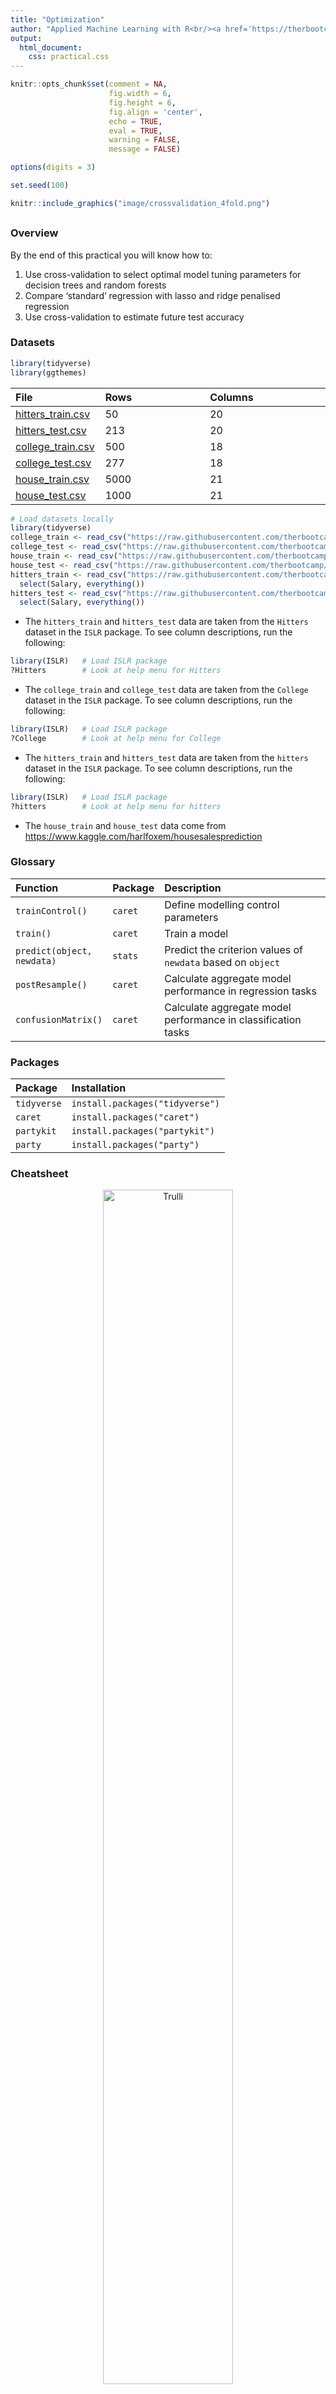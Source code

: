 ```yaml
---
title: "Optimization"
author: "Applied Machine Learning with R<br/><a href='https://therbootcamp.github.io'>www.therbootcamp.com</a><br/><a href='https://twitter.com/therbootcamp'>@therbootcamp</a>"
output:
  html_document:
    css: practical.css
---
```


```r
knitr::opts_chunk$set(comment = NA, 
                      fig.width = 6, 
                      fig.height = 6,
                      fig.align = 'center',
                      echo = TRUE, 
                      eval = TRUE, 
                      warning = FALSE,
                      message = FALSE)

options(digits = 3)

set.seed(100)
```

```r
knitr::include_graphics("image/crossvalidation_4fold.png")
```

## {.tabset}

### Overview

By the end of this practical you will know how to:

1. Use cross-validation to select optimal model tuning parameters for decision trees and random forests
2. Compare 'standard' regression with lasso and ridge penalised regression
3. Use cross-validation to estimate future test accuracy

### Datasets

```r
library(tidyverse)
library(ggthemes)
```

|File  |Rows | Columns |
|:----|:-----|:------|
|[hitters_train.csv](https://raw.githubusercontent.com/therbootcamp/appliedML_2019Jan/master/1_Data/hitters_train.csv)| 50 | 20|
|[hitters_test.csv](https://raw.githubusercontent.com/therbootcamp/appliedML_2019Jan/master/1_Data/_data/hitters_test.csv)| 213 | 20|
|[college_train.csv](https://raw.githubusercontent.com/therbootcamp/appliedML_2019Jan/master/1_Data/college_train.csv)| 500 | 18|
|[college_test.csv](https://raw.githubusercontent.com/therbootcamp/appliedML_2019Jan/master/1_Data/college_est.csv)| 277 | 18|
|[house_train.csv](https://raw.githubusercontent.com/therbootcamp/appliedML_2019Jan/master/1_Data/house_train.csv)| 5000 | 21|
|[house_test.csv](https://raw.githubusercontent.com/therbootcamp/appliedML_2019Jan/master/1_Data/_data/house_test.csv)| 1000 | 21|

```r
# Load datasets locally
library(tidyverse)
college_train <- read_csv("https://raw.githubusercontent.com/therbootcamp/appliedML_2019Jan/master/1_Data/college_train.csv")
college_test <- read_csv("https://raw.githubusercontent.com/therbootcamp/appliedML_2019Jan/master/1_Data/college_test.csv")
house_train <- read_csv("https://raw.githubusercontent.com/therbootcamp/appliedML_2019Jan/master/1_Data/house_train.csv")
house_test <- read_csv("https://raw.githubusercontent.com/therbootcamp/appliedML_2019Jan/master/1_Data/house_test.csv")
hitters_train <- read_csv("https://raw.githubusercontent.com/therbootcamp/appliedML_2019Jan/master/1_Data/hitters_train.csv") %>%
  select(Salary, everything())
hitters_test <- read_csv("https://raw.githubusercontent.com/therbootcamp/appliedML_2019Jan/master/1_Data/hitters_test.csv") %>%
  select(Salary, everything())
```

- The `hitters_train` and `hitters_test` data are taken from the `Hitters` dataset in the `ISLR` package. To see column descriptions, run the following:

```r
library(ISLR)   # Load ISLR package
?Hitters        # Look at help menu for Hitters
```

- The `college_train` and `college_test` data are taken from the `College` dataset in the `ISLR` package. To see column descriptions, run the following:

```r
library(ISLR)   # Load ISLR package
?College        # Look at help menu for College
```

- The `hitters_train` and `hitters_test` data are taken from the `hitters` dataset in the `ISLR` package. To see column descriptions, run the following:

```r
library(ISLR)   # Load ISLR package
?hitters        # Look at help menu for hitters
```

- The `house_train` and `house_test` data come from [https://www.kaggle.com/harlfoxem/housesalesprediction](https://www.kaggle.com/harlfoxem/housesalesprediction)

### Glossary

| Function| Package | Description |
|:---|:------|:---------------------------------------------|
| `trainControl()`|`caret`|    Define modelling control parameters| 
| `train()`|`caret`|    Train a model|
| `predict(object, newdata)`|`stats`|    Predict the criterion values of `newdata` based on `object`|
| `postResample()`|`caret`|   Calculate aggregate model performance in regression tasks|
| `confusionMatrix()`|`caret`|   Calculate aggregate model performance in classification tasks| 


### Packages

|Package| Installation|
|:------|:------|
|`tidyverse`|`install.packages("tidyverse")`|
|`caret`|`install.packages("caret")`|
|`partykit`|`install.packages("partykit")`|
|`party`|`install.packages("party")`|

### Cheatsheet

<figure>
<center>
<a href="https://github.com/rstudio/cheatsheets/raw/master/caret.pdf">
  <img src="https://www.rstudio.com/wp-content/uploads/2015/01/caret-cheatsheet.png" alt="Trulli" style="width:70%">
  <figcaption>hhttps://github.com/rstudio/cheatsheets/raw/master/caret.pdf</figcaption></a>
</figure>

### Examples

```r
# Model optimization with Regression

# Step 0: Load packages-----------

library(tidyverse)    # Load tidyverse for dplyr and tidyr
library(caret)        # For ML mastery 
library(partykit)     # For decision trees
library(party)        # For decision trees

# Step 1: Load, clean, and explore data ----------------------

# training data
data_train <- read_csv("1_Data/diamonds_train.csv")

# test data
data_test <- read_csv("1_Data/diamonds_test.csv")

# Convert all characters to factor
#  Some ML models require factors

data_train <- data_train %>%
  mutate_if(is.character, factor)

data_test <- data_test %>%
  mutate_if(is.character, factor)

# Explore training data

data_train        # Print the dataset
View(data_train)  # Open in a new spreadsheet-like window 
dim(data_train)   # Print dimensions
names(data_train) # Print the names

# Define criterion_train
#   We'll use this later to evaluate model accuracy

criterion_train <- data_train$price
criterion_test <- data_test$price

# Step 2: Define training control parameters -------------

# Use 10-fold cross validation

ctrl_cv <- trainControl(method = "cv", 
                        number = 10) 

# Step 3: Train models: -----------------------------
#   Criterion: hwy
#   Features: year, cyl, displ

# Normal Regression --------------------------

price_glm <- train(form = price ~ carat + depth + table + x + y,
                   data = data_train,
                   method = "glm",
                   trControl = ctrl_cv)


# Print key results
price_glm

# RMSE  Rsquared  MAE
# 1506  0.86      921

# Coefficients
coef(price_glm$finalModel)

# (Intercept)       carat       depth       table           x           y 
#     21464.9     11040.4      -215.6       -94.2     -3681.6      2358.9 

# Lasso --------------------------

# Vector of lambda values to try
lambda_vec <- 10 ^ seq(-3, 3, length = 100)

price_lasso <- train(form = price ~ carat + depth + table + x + y,
                   data = data_train,
                   method = "glmnet",
                   trControl = ctrl_cv,
                   preProcess = c("center", "scale"),  # Standardise
                   tuneGrid = expand.grid(alpha = 1,  # Lasso
                                          lambda = lambda_vec))


# Print key results
price_lasso

# glmnet 
# 
# 5000 samples
#    5 predictor
# 
# Pre-processing: centered (5), scaled (5) 
# Resampling: Cross-Validated (10 fold) 
# Summary of sample sizes: 4500, 4500, 4500, 4500, 4500, 4500, ... 
# Resampling results across tuning parameters:
# 
#   lambda    RMSE  Rsquared  MAE 
#   1.00e-03  1509  0.858      918
#   1.15e-03  1509  0.858      918
#   1.32e-03  1509  0.858      918
#   1.52e-03  1509  0.858      918

# Plot regularisation parameter versus error
plot(price_lasso)

# Print best regularisation parameter
price_lasso$bestTune$lambda

# Get coefficients from best lambda value

coef(price_lasso$finalModel, 
     price_lasso$bestTune$lambda)

# 6 x 1 sparse Matrix of class "dgCMatrix"
#                 1
# (Intercept)  4001
# carat        5179
# depth        -300
# table        -213
# x           -3222
# y            1755


# Ridge --------------------------

# Vector of lambda values to try
lambda_vec <- 10 ^ seq(-3, 3, length = 100)

price_ridge <- train(form = price ~ carat + depth + table + x + y,
                     data = data_train,
                     method = "glmnet",
                     trControl = ctrl_cv,
                     preProcess = c("center", "scale"),  # Standardise
                     tuneGrid = expand.grid(alpha = 0,  # Ridge penalty
                                            lambda = lambda_vec))

# Print key results
price_ridge

# glmnet 
# 
# 5000 samples
#    5 predictor
# 
# Pre-processing: centered (5), scaled (5) 
# Resampling: Cross-Validated (10 fold) 
# Summary of sample sizes: 4500, 4500, 4500, 4500, 4500, 4500, ... 
# Resampling results across tuning parameters:
# 
#   lambda    RMSE  Rsquared  MAE 
#   1.00e-03  1638  0.835     1137
#   1.15e-03  1638  0.835     1137
#   1.32e-03  1638  0.835     1137
#   1.52e-03  1638  0.835     1137
#   1.75e-03  1638  0.835     1137

# Plot regularisation parameter versus error
plot(price_ridge)

# Print best regularisation parameter
price_ridge$bestTune$lambda

# Get coefficients from best lambda value
coef(price_ridge$finalModel, 
     price_ridge$bestTune$lambda)

# 6 x 1 sparse Matrix of class "dgCMatrix"
#                1
# (Intercept) 4001
# carat       2059
# depth       -131
# table       -168
# x            716
# y            797

# Decision Trees --------------------------

# Vector of cp values to try
cp_vec <- seq(0, .1, length = 100)

price_rpart <- train(form = price ~ carat + depth + table + x + y,
                  data = data_train,
                  method = "rpart",
                  trControl = ctrl_cv,
                  tuneGrid = expand.grid(cp = cp_vec))

# Print key results
price_rpart

# Plot complexity parameter vs. error
plot(price_rpart)

# Print best complexity parameter
price_rpart$bestTune$cp

# [1] 0.00202

# Step 3: Estimate prediction accuracy from folds ----

# Get accuracy statistics across folds
resamples_price <- resamples(list(ridge = price_ridge, 
                                  lasso = price_lasso, 
                                  glm = price_glm))

# Print summary of accuracies
summary(resamples_price)

# MAE 
#       Min. 1st Qu. Median Mean 3rd Qu. Max. NA's
# ridge 1094    1100   1117 1137    1170 1217    0
# lasso  869     887    929  918     944  960    0
# glm    856     882    921  920     949  986    0
# 
# RMSE 
#       Min. 1st Qu. Median Mean 3rd Qu. Max. NA's
# ridge 1545    1580   1609 1638    1703 1772    0
# lasso 1323    1479   1518 1509    1583 1593    0
# glm   1350    1429   1526 1509    1582 1702    0
# 
# Rsquared 
#        Min. 1st Qu. Median  Mean 3rd Qu.  Max. NA's
# ridge 0.798   0.828  0.836 0.835   0.848 0.854    0
# lasso 0.827   0.846  0.858 0.858   0.868 0.902    0
# glm   0.819   0.849  0.863 0.860   0.870 0.888    0

# Step 4: Measure prediction Accuracy -------------------

# GLM ================================

# Predictions
glm_pred <- predict(price_glm, 
                    newdata = data_test)

# Calculate aggregate accuracy
postResample(pred = glm_pred, 
             obs = criterion_test)

#     RMSE Rsquared      MAE 
# 1654.017    0.832  944.854 

# Ridge ================================

# Predictions
ridge_pred <- predict(price_ridge, 
                      newdata = data_test)

# Calculate aggregate accuracy
postResample(pred = ridge_pred, 
             obs = criterion_test)

#     RMSE Rsquared      MAE 
# 1650.541    0.832 1133.063 


# Lasso ================================

# Predictions
lasso_pred <- predict(price_lasso, 
                      newdata = data_test)

# Calculate aggregate accuracy
postResample(pred = lasso_pred, 
             obs = criterion_test)

#     RMSE Rsquared      MAE 
# 1653.675    0.832  942.870 


# Visualise Accuracy -------------------------

# Tidy competition results
accuracy <- tibble(criterion_test = criterion_test,
                   Regression = glm_pred,
                   Ridge = ridge_pred,
                   Lasso = lasso_pred) %>%
               gather(model, prediction, -criterion_test) %>%
  
  # Add error measures
  mutate(se = prediction - criterion_test,
         ae = abs(prediction - criterion_test))

# Calculate summaries
accuracy_agg <- accuracy %>%
                  group_by(model) %>%
                  summarise(mae = mean(ae))   # Calculate MAE (mean absolute error)

# Plot A) Scatterplot of truth versus predictions

ggplot(data = accuracy,
       aes(x = criterion_test, y = prediction, col = model)) +
  geom_point(alpha = .5) +
  geom_abline(slope = 1, intercept = 0) +
  labs(x = "True Prices",
       y = "Predicted Prices",
       title = "Predicting Diamond Prices",
       subtitle = "Black line indicates perfect performance")

# Plot B) Violin plot of absolute errors

ggplot(data = accuracy, 
       aes(x = model, y = ae, fill = model)) + 
  geom_violin() + 
  geom_jitter(width = .05, alpha = .2) +
  labs(title = "Fitting Absolute Errors",
       subtitle = "Numbers indicate means",
       x = "Model",
       y = "Absolute Error (Log Transformed)") +
  guides(fill = FALSE) +
  annotate(geom = "label", 
           x = accuracy_agg$model, 
           y = accuracy_agg$mae, 
           label = round(accuracy_agg$mae, 2)) +
  scale_y_continuous(trans='log')
```

# Baseball player salaries

In this practical, we will predict the salaries of baseball players from the `hitters_train` and `hitters_test` datasets. Here's how the first few rows of `hitters_train` should look:

```r
knitr::kable(hitters_train[1:10,])
```

Our goal will be to predict `Salary`.

## A - Setup

1. Open your `BaselRBootcamp` R project. It should already have the folders `1_Data` and `2_Code`. Make sure that the data file(s) listed in the `Datasets` section above are in your `1_Data` folder

2. Open a new R script. At the top of the script, using comments, write your name and the date. Save it as a new file called `Optimization_practical.R` in the `2_Code` folder.  
3. Using `library()` load the set of packages for this practical listed in the packages section above.

```r
## NAME
## DATE
## Optimization Practical - With regression, decision trees, and random forests

library(tidyverse)
library(caret)
library(party)
library(partykit)
```

```r
library(tidyverse)
```

4. Run the code below to load each of the datasets listed in the `Datasets` as new objects

```r
# hitters data
hitters_train <- read_csv(file = "1_Data/hitters_train.csv")
hitters_test <- read_csv(file = "1_Data/hitters_test.csv")
```

5. Take a look at the first few rows of each dataframe by printing them to the console.

```r
# Print dataframes to the console

hitters_train
hitters_test
```

6. Print the numbers of rows and columns of each dataset using the `dim()` function

```r
# Print numbers of rows and columns

dim(XXX)
dim(XXX)
```

```r
dim(hitters_train)
dim(hitters_test)
```

7. Look at the names of the dataframes with the `names()` function.

```r
# Print the names of each dataframe

names(XXX)
names(XXX)
```

```r
names(hitters_train)
names(hitters_test)
```

8. Open each dataset in a new window using `View()`. Do they look ok?

```r
# Open each dataset in a window.

View(XXX)
View(XXX)
```

9. We need to do a little bit of data cleaning before starting. Specifically, we need to convert all character columns to factors: Do this by running the following code:

```r
# Convert all character columns to factor

hitters_train <- hitters_train %>%
          mutate_if(is.character, factor)

hitters_test <- hitters_test %>%
          mutate_if(is.character, factor)
```

## B - Setup `trainControl`

1. Set up your training by specifying `ctrl_cv` as 10-fold cross-validation

- Set method = "cv" to specify cross validation
- Set number = 10 to specify 10 folds

```r
# Use 10-fold cross validation
ctrl_cv <- trainControl(method = "XX", 
                        number = XX) 
```

```r
# Use 10-fold cross validation
ctrl_cv <- trainControl(method = "cv", 
                        number = 10) 
```

## C - Regression (standard)

1. Fit a (standard) regression model predicting `Salary` as a function of all features

- Set the formula to `Salary ~ .`
- Set the data to `hitters_train`
- Set the method to `"glm"` for regular regression
- Set the train control argument to `ctrl_cv`

```r
# Normal Regression --------------------------

salary_glm <- train(form = XX ~ .,
                    data = XX,
                    method = "XX",
                    trControl = XX)
```

```r
# Normal Regression --------------------------

salary_glm <- train(form = Salary ~ .,
                   data = hitters_train,
                   method = "glm",
                   trControl = ctrl_cv)
```

3. Print your `salary_glm` what do you see?

```r
salary_glm
```

4. Try plotting your `salary_glm` object. What happens? What does this error mean?

```r
# I get the following error:

# Error in plot.train(salary_glm) : 
#   There are no tuning parameters for this model.


# The problem is that method = "glm" has no tuning parameters so there is nothing to plot!
```

5. Print your final model object with `salary_glm$finalModel`

```r
# Print final regression model
salary_glm$finalModel
```

6. Print your final regression model coefficients with `coef()`.

```r
# Print glm coefficients
coef(salary_glm$finalModel)
```

## D - Ridge Regression

It's time to fit an optimized regression model with a Ridge penalty!

1. Before we can fit a ridge regression model, we need to specify which values of the lambda penalty parameter we want to try. Using the code below, create a vector called `lambda_vec` which contains 100 values spanning a wide range, from very close to 0 to 1,000

```r
# Vector of lambda values to try
lambda_vec <- 10 ^ -(seq(-4, 4, length = 100))
```

2. Fit a ridge regression model predicting `Salary` as a function of all features

- Set the formula to `Salary ~ .`
- Set the data to `hitters_train`
- Set the method to `"glmnet"` for regularized regression
- Set the train control argument to `ctrl_cv`
- Set the `preProcess` argument to `c("center", "scale")` to make sure the variables are standarised when estimating the beta weights (this is good practice for ridge regression)
- Set the tuneGrid argument such that alpha is 0 (for ridge regression), and with all lambda values you specified in `lambda_vec` (we've done this for you below)

```r
# Ridge Regression --------------------------

salary_ridge <- train(form = XX ~ .,
                      data = XX,
                      method = "XX",
                      trControl = XX,
                      preProcess = c("XX", "XX"),  # Standardise
                      tuneGrid = expand.grid(alpha = 0,  # Ridge penalty
                                             lambda = lambda_vec))
```

```r
# Ridge Regression --------------------------

salary_ridge <- train(form = Salary ~ .,
                      data = hitters_train,
                      method = "glmnet",
                      trControl = ctrl_cv,
                      preProcess = c("center", "scale"),  # Standardise
                      tuneGrid = expand.grid(alpha = 0,  # Ridge penalty
                                             lambda = lambda_vec))
```

3. Print your `salary_ridge` object what do you see?

```r
salary_ridge
```

4. Plot your `salary_ridge` object. What do you see? Which value of the regularization parameter seems to be the best?

```r
# Plot salary_ridge object
plot(XX)
```

```r
plot(salary_ridge)
```

5. Print the best value of lambda by running the following code. Does this match what you saw in the plot above?

```r
# Print best regularisation parameter
salary_ridge$bestTune$lambda
```

6. What were your final regression model coefficients for the best lambda value? Find them by running the following code:

```r
# Get coefficients from best lambda value
coef(salary_ridge$finalModel, 
     salary_ridge$bestTune$lambda)
```

7. How do these coefficients compare to what you found in regular regression? Are they similar? Different?

```r
# Actually the look quite different! The reason why is that we have changed the scale using preProcess

# If you want the coefficients on the original scale, you'd need to convert them, or run your training again without any processing. However, this can lead to problems finding the optimal Lambda value...
```

## E - Lasso Regression

It's time to fit an optimized regression model with a Lasso penalty!

1. Before we can fit a lasso regression model, we need to specify which values of the lambda penalty parameter we want to try. Using the code below, create a vector called `lambda_vec` which contains 100 values between 0 and 100

```r
# Determine possible values of lambda

lambda_vec <- 10 ^ seq(from = -4, to = 4, length = 100)
```

2. Fit a lasso regression model predicting `Salary` as a function of all features

- Set the formula to `Salary ~ .`
- Set the data to `hitters_train`
- Set the method to `"glmnet"` for regularized regression
- Set the train control argument to `ctrl_cv`
- Set the `preProcess` argument to `c("center", "scale")` to make sure the variables are standarised when estimating the beta weights (this is good practice for lasso regression)
- Set the tuneGrid argument such that alpha is 1 (for lasso regression), and with all lambda values you specified in `lambda_vec` (we've done this for you below)

```r
# Lasso Regression --------------------------

salary_lasso <- train(form = XX ~ .,
                      data = XX,
                      method = "XX",
                      trControl = XX,
                      preProcess = c("XX", "XX"),  # Standardise
                      tuneGrid = expand.grid(alpha = 1,  # Lasso penalty
                                            lambda = lambda_vec))
```

```r
# Fit a lasso regression

salary_lasso <- train(form = Salary ~ .,
                   data = hitters_train,
                   method = "glmnet",
                   trControl = ctrl_cv,
                   preProcess = c("center", "scale"),
                   tuneGrid = expand.grid(alpha = 1,  # Lasso penalty
                                          lambda = lambda_vec))
```

3. Print your `salary_lasso` object what do you see?

```r
salary_lasso
```


4. Plot your `salary_lasso` object. What do you see? Which value of the regularization parameter seems to be the best?

```r
# Plot salary_lasso object
plot(XX)
```

```r
plot(salary_lasso)
```


5. Print the best value of lambda by running the following code. Does this match what you saw in the plot above?

```r
# Print best regularisation parameter
salary_lasso$bestTune$lambda
```

6. What were your final regression model coefficients for the best lambda value? Find them by running the following code:

```r
# Get coefficients from best lambda value
coef(salary_lasso$finalModel, 
     salary_lasso$bestTune$lambda)
```

7. How do these coefficients compare to what you found in regular regression? Are they similar? Different? Do you notice that any coefficients are now set to exactly 0?

```r
# Yep!

# I see that many features are now removed!
```

## F - Decision Tree

It's time to fit an optimized decision tree model!!

1. Before we can fit a decision tree, we need to specify which values of the complexity parameter `cp` we want to try. Using the code below, create a vector called `cp_vec` which contains 100 values between 0 and 1

```r
# Determine possible values of the complexity parameter cp

cp_vec <- seq(from = 0, to = 1, length = 100)
```

2. Fit a decision tree model predicting `Salary` as a function of all features

- Set the formula to `Salary ~ .`
- Set the data to `hitters_train`
- Set the method to `"rpart"` for decision trees
- Set the train control argument to `ctrl_cv`
- Set the tuneGrid argument with all `cp` values you specified in `cp_vec`

```r
# Decision Tree --------------------------

salary_rpart <- train(form = XX ~ .,
                  data = XX,
                  method = "XX",
                  trControl = XX,
                  tuneGrid = expand.grid(cp = cp_vec))
```

```r
# Decision Tree --------------------------

salary_rpart <- train(form = Salary ~ .,
                  data = hitters_train,
                  method = "rpart",
                  trControl = ctrl_cv,
                  tuneGrid = expand.grid(cp = cp_vec))
```

3. Print your `salary_rpart` object what do you see?

```r
salary_rpart
```

4. Plot your `salary_rpart` object. What do you see? Which value of the regularization parameter seems to be the best?

```r
# Plot salary_rpart object
plot(XX)
```

```r
plot(salary_rpart)
```

5. Print the best value of lambda by running the following code. Does this match what you saw in the plot above?

```r
# Print best regularisation parameter
salary_rpart$bestTune$cp
```

6. Plot your final decision tree using the following code

```r
# Visualise your trees
plot(as.party(salary_rpart$finalModel)) 
```

```r
# Visualise your trees
plot(as.party(salary_rpart$finalModel)) 
```


7. How do the nodes in the tree compare to the coefficients you found in your regression analyses? Do you see similarities or differences?

```r
# Actually, the tree just has one root and no nodes! This is due to the optimal complexity parameter being so high.
```


## G - Random Forests

It's time to fit an optimized random forest model!

1. Before we can fit a random forest model, we need to specify which values of the diversity parameter `mtry` we want to try. Using the code below, create a vector called `mtry_vec` which is a sequence of numbers from 1 to 10

```r
# Determine possible values of the random forest diversity parameter mtry

mtry_vec <- 1:10
```

2. Fit a random forest model predicting `Salary` as a function of all features

- Set the formula to `Salary ~ .`
- Set the data to `hitters_train`
- Set the method to `"rf"` for random forests
- Set the train control argument to `ctrl_cv`
- Set the tuneGrid argument such that mtry can take on the values you defined in `mtry_vec`

```r
# Random Forest --------------------------

salary_rf <- train(form = XX ~ .,
                   data = XX,
                   method = "XX",
                   trControl = XX,
                   tuneGrid = expand.grid(mtry = mtry_vec))
```

```r
# Random Forest --------------------------

salary_rf <- train(form = Salary ~ .,
                   data = hitters_train,
                   method = "rf",
                   trControl = ctrl_cv,
                   tuneGrid = expand.grid(mtry = mtry_vec))
```

3. Print your `salary_rf` object what do you see?

4. Plot your `salary_rf` object. What do you see? Which value of the regularization parameter seems to be the best?

```r
# Plot salary_rf object
plot(XX)
```

```r
plot(salary_rf)
```


5. Print the best value of mtry by running the following code. Does this match what you saw in the plot above?

```r
# Print best mtry parameter
salary_rf$bestTune$mtry
```

## H - Estimate prediction accuracy from training folds

1. Using `resamples()`, calculate the estimated prediction accuracy for each of your models. To do this, put your model objects in the named list (e.g.; `glm = salary_glm`, ...)

```r
# Summarise accuracy statistics across folds

salary_resamples <- resamples(list(glm = XXX,
                                   ridge = XXX, 
                                   lasso = XXX, 
                                   dt = XXX, 
                                   rf = XXX))
```

```r
# Summarise accuracy statistics across folds

salary_resamples <- resamples(list(glm = salary_glm,
                                   ridge = salary_ridge, 
                                   lasso = salary_lasso, 
                                   dt = salary_rpart, 
                                   rf = salary_rf))
```

2. Look at the summary of your `salary_resamples` object with `summary(salary_resamples)`. What does this tell you? Which model do you expect to have the best prediction accuracy for the test data?

```r
# Print summaries of cross-validation accuracy 

# I see below that the random forest model has the lowest mean MAE, so I
#  would expect it to be the best model in the true test data
summary(salary_resamples)
```

## I - Calculate prediction accuracy

1. Save the criterion value for the test data as a new vector called `criterion_test`

```r
# Save salaries of players in test dataset as criterion_test
criterion_test <- XXX$XXX
```

```r
criterion_test <- hitters_test$Salary
```

2. Using `predict()`, save the prediction of your regular regression model `salary_glm` for the `hitters_test` data as a new object called `glm_pred`:

- Set the first argument to `salary_glm`
- Set the newdata argument to `hitters_test`

```r
# Save the glm predicted salaries of hitters_test
glm_pred <- predict(XXX, newdata = XXX)
```


```r
# Save predictions for glm
glm_pred <- predict(salary_glm, newdata = hitters_test)
```

3. Now do the same with your ridge, lasso, decision tree, and random forest models to get the objects `ridge_pred`, `lasso_pred`, `rpart_pred` and `rf_pred`

```r
ridge_pred <- predict(XXX, newdata = XXX)
lasso_pred <- predict(XXX, newdata = XXX)
rpart_pred <- predict(XXX, newdata = XXX)
rf_pred <- predict(XXX, newdata = XXX)
```


```r
# Save predictions from other models

ridge_pred <- predict(salary_ridge, newdata = hitters_test)
lasso_pred <- predict(salary_lasso, newdata = hitters_test)
rpart_pred <- predict(salary_rpart, newdata = hitters_test)
rf_pred <- predict(salary_rf, newdata = hitters_test)
```

4. Using `postResample()`, calculate the aggregate prediction accuracy for each model using the template below

- Set the pred argument to your model predictions (e.g.; `ridge_pred`)
- Set the `obs` argument to the true criterion values `criterion_test`)

```r
# Calculate aggregate accuracy for a model
postResample(pred = XXX, 
             obs = XXX)
```

```r
# Prediction error for normal regression
postResample(pred = glm_pred, 
             obs = hitters_test$Salary)

# Prediction error for ridge regression
postResample(pred = ridge_pred, 
             obs = hitters_test$Salary)

# Prediction error for lasso regression
postResample(pred = lasso_pred, 
             obs = hitters_test$Salary)

# Prediction error for decision trees
postResample(pred = rpart_pred, 
             obs = hitters_test$Salary)

# Prediction error for random forests
postResample(pred = rf_pred, 
             obs = hitters_test$Salary)

```


```r
x <- postResample(pred = rf_pred, 
             obs = hitters_test$Salary)
```


5. Which of your models had the best performance in the true test data?

*Random forests had the lowest test MAE of* `r x[3]`

6. How close were your models' true prediction error to the values you estimated in the previous section when you ran `resamples()`?

```r
# Depends on what you mean by 'close', but they are definitely higher (worse) in the training data
```


## Z - Challenges

1. In addition to 'regular' 10 fold cross-validation, you can also do repeated 10-fold cross-validation, where the cross validation procedure is repeated many times. Do you think this will improve your models' performance? To test this, create a new training control object called `ctrl_cv_rep` as below. Then, train your models again using `ctrl_cv_rep` (instead of `ctrl_cv`), and evaluate their prediction performance. Do they improve? Do you get different optimal tuning values compared to your previous models?

```r
# Repeated cross validation.
#  Folds = 10
#  Repeats = 5

ctrl_cv_rep <- trainControl(method = "repeatedcv",
                            number = 10,
                            repeats = 5)
```

2. Using the same procedure as above, compare models predicting the prices of houses in King County Washington using the `house_train` and `house_test` datasets. 

3. When using lasso regression, do you find that the lasso sets any beta weights to exactly 0? If so, which ones?

4. Which model does the best and how accurate was it? Was it the same model that performed the best predicting baseball player salaries?

5. Using the same procedure as above, compare models predicting the graduate rate of students from different colleges using the `college_train` and `college_test` datasets. 

6. When using lasso regression, do you find that the lasso sets any beta weights to exactly 0? If so, which ones?

7. Which model does the best and how accurate was it? Was it the same model that performed the best predicting baseball player salaries?

